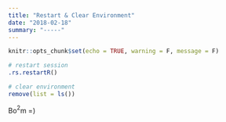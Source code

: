 ```yaml
---
title: "Restart & Clear Environment"
date: "2018-02-18"
summary: "-----"
---
```


```r
knitr::opts_chunk$set(echo = TRUE, warning = F, message = F)
```

```r
# restart session
.rs.restartR()

# clear environment
remove(list = ls())
```



Bo$^2$m =)